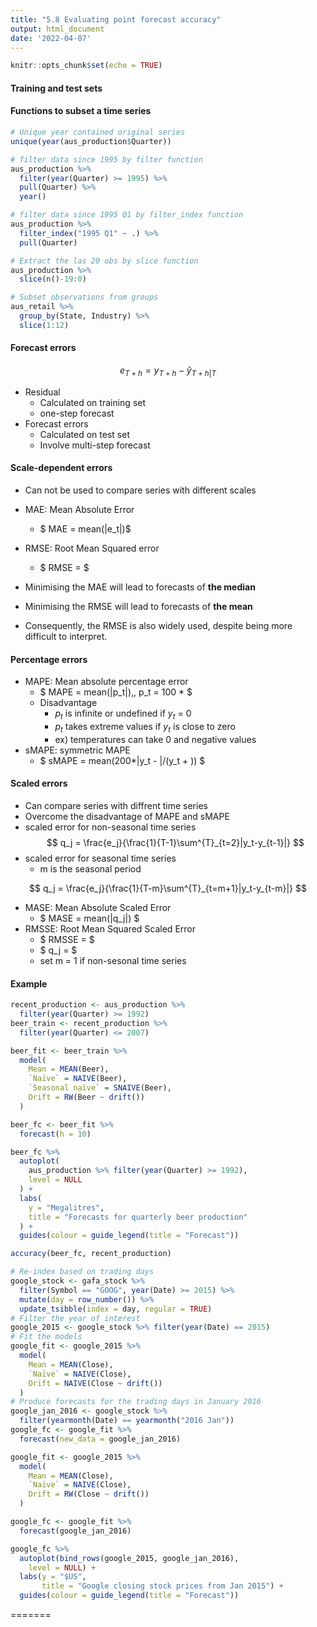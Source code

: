 ```yaml
---
title: "5.8 Evaluating point forecast accuracy"
output: html_document
date: '2022-04-07'
---
```


```r
knitr::opts_chunk$set(echo = TRUE)
```


#### Training and test sets

#### Functions to subset a time series

```r
# Unique year contained original series
unique(year(aus_production$Quarter))
```



```r
# filter data since 1995 by filter function
aus_production %>%
  filter(year(Quarter) >= 1995) %>%
  pull(Quarter) %>%
  year()

```


```r
# filter data since 1995 Q1 by filter_index function
aus_production %>%
  filter_index("1995 Q1" ~ .) %>%
  pull(Quarter)
```


```r
# Extract the las 20 obs by slice function
aus_production %>%
  slice(n()-19:0)
```


```r
# Subset observations from groups
aus_retail %>%
  group_by(State, Industry) %>%
  slice(1:12)
```

#### Forecast errors

$$
e_{T+h} = y_{T+h} - \hat{y}_{T+h|T}
$$


- Residual
  - Calculated on training set
  - one-step forecast
- Forecast errors
  - Calculated on test set
  - Involve multi-step forecast


#### Scale-dependent errors
- Can not be used to compare series with different scales

- MAE: Mean Absolute Error
  - $ MAE = mean(|e_t|)$
- RMSE: Root Mean Squared error
  - $ RMSE = \sqrt{mean(e_t^2)}$

- Minimising the MAE will lead to forecasts of **the median**
- Minimising the RMSE will lead to forecasts of **the mean**
- Consequently, the RMSE is also widely used, despite being more difficult to interpret.


#### Percentage errors

- MAPE: Mean absolute percentage error
  - $ MAPE = mean(|p_t|),\, p_t = 100 * \frac{e_t}{y_t} $
  - Disadvantage
    - $p_t$ is infinite or undefined if $y_t$ = 0
    - $p_t$ takes extreme values if $y_t$ is close to zero
    - ex) temperatures can take 0 and negative values
- sMAPE: symmetric MAPE
  - $ sMAPE = mean(200*|y_t - \hat{y_t}|/(y_t + \hat{y_t})) $
  
  
#### Scaled errors
- Can compare series with diffrent time series
- Overcome the disadvantage of MAPE and sMAPE
- scaled error for non-seasonal time series 
$$
q_j = \frac{e_j}{\frac{1}{T-1}\sum^{T}_{t=2}|y_t-y_{t-1}|}
$$
- scaled error for seasonal time series 
  - m is the seasonal period

$$
q_j = \frac{e_j}{\frac{1}{T-m}\sum^{T}_{t=m+1}|y_t-y_{t-m}|}
$$

- MASE: Mean Absolute Scaled Error
  - $ MASE = mean(|q_j|) $
- RMSSE: Root Mean Squared Scaled Error
  - $ RMSSE = \sqrt{mean(q_j^2)}$
  - $ q_j = \frac{e_j}{\frac{1}{T-m}\sum^{T}_{t=m+1}(y_t-y_{t-m})^2}$
  - set m = 1 if non-sesonal time series

#### Example

```r
recent_production <- aus_production %>%
  filter(year(Quarter) >= 1992)
beer_train <- recent_production %>%
  filter(year(Quarter) <= 2007)

beer_fit <- beer_train %>%
  model(
    Mean = MEAN(Beer),
    `Naïve` = NAIVE(Beer),
    `Seasonal naïve` = SNAIVE(Beer),
    Drift = RW(Beer ~ drift())
  )

beer_fc <- beer_fit %>%
  forecast(h = 10)

beer_fc %>%
  autoplot(
    aus_production %>% filter(year(Quarter) >= 1992),
    level = NULL
  ) +
  labs(
    y = "Megalitres",
    title = "Forecasts for quarterly beer production"
  ) +
  guides(colour = guide_legend(title = "Forecast"))

```
```r
accuracy(beer_fc, recent_production)
```
```r
# Re-index based on trading days
google_stock <- gafa_stock %>%
  filter(Symbol == "GOOG", year(Date) >= 2015) %>%
  mutate(day = row_number()) %>%
  update_tsibble(index = day, regular = TRUE)
# Filter the year of interest
google_2015 <- google_stock %>% filter(year(Date) == 2015)
# Fit the models
google_fit <- google_2015 %>%
  model(
    Mean = MEAN(Close),
    `Naïve` = NAIVE(Close),
    Drift = NAIVE(Close ~ drift())
  )
# Produce forecasts for the trading days in January 2016
google_jan_2016 <- google_stock %>%
  filter(yearmonth(Date) == yearmonth("2016 Jan"))
google_fc <- google_fit %>%
  forecast(new_data = google_jan_2016)
```


```r
google_fit <- google_2015 %>%
  model(
    Mean = MEAN(Close),
    `Naïve` = NAIVE(Close),
    Drift = RW(Close ~ drift())
  )

google_fc <- google_fit %>%
  forecast(google_jan_2016)

google_fc %>%
  autoplot(bind_rows(google_2015, google_jan_2016),
    level = NULL) +
  labs(y = "$US",
       title = "Google closing stock prices from Jan 2015") +
  guides(colour = guide_legend(title = "Forecast"))

```


=======
